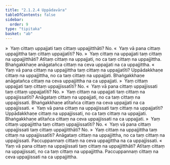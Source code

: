 ```yaml
---
title: "2.1.2.4 Uppādavāra"
tableOfContents: false
sidebar:
  order: 9
type: "tipitaka"
basket: "ab"
---
```



<DynamicBreadcrumb />

<Division number="87">

<Paragraph number="396">
»  Yaṃ cittaṃ uppajjati taṃ cittaṃ uppajjitthāti? No.
</Paragraph>

<Paragraph number="397">
«  Yaṃ vā pana cittaṃ uppajjittha taṃ cittaṃ uppajjatīti? No.
</Paragraph>

<Paragraph number="398">
»  Yaṃ cittaṃ na uppajjati taṃ cittaṃ na uppajjitthāti?
</Paragraph>

<Paragraph number="399">
Atītaṃ cittaṃ na uppajjati, no ca taṃ cittaṃ na uppajjittha. Bhaṅgakkhaṇe anāgatañca cittaṃ na ceva uppajjati na ca uppajjittha.
</Paragraph>

<Paragraph number="400">
«  Yaṃ vā pana cittaṃ na uppajjittha taṃ cittaṃ na uppajjatīti?
</Paragraph>

<Paragraph number="401">
Uppādakkhaṇe cittaṃ na uppajjittha, no ca taṃ cittaṃ na uppajjati. Bhaṅgakkhaṇe anāgatañca cittaṃ na ceva uppajjittha na ca uppajjati.
</Paragraph>

</Division>
<Division number="88">

<Paragraph number="402">
»  Yaṃ cittaṃ uppajjati taṃ cittaṃ uppajjissatīti? No.
</Paragraph>

<Paragraph number="403">
«  Yaṃ vā pana cittaṃ uppajjissati taṃ cittaṃ uppajjatīti? No.
</Paragraph>

<Paragraph number="404">
»  Yaṃ cittaṃ na uppajjati taṃ cittaṃ na uppajjissatīti?
</Paragraph>

<Paragraph number="405">
Anāgataṃ cittaṃ na uppajjati, no ca taṃ cittaṃ na uppajjissati. Bhaṅgakkhaṇe atītañca cittaṃ na ceva uppajjati na ca uppajjissati.
</Paragraph>

<Paragraph number="406">
«  Yaṃ vā pana cittaṃ na uppajjissati taṃ cittaṃ na uppajjatīti?
</Paragraph>

<Paragraph number="407">
Uppādakkhaṇe cittaṃ na uppajjissati, no ca taṃ cittaṃ na uppajjati. Bhaṅgakkhaṇe atītañca cittaṃ na ceva uppajjissati na ca uppajjati.
</Paragraph>

</Division>
<Division number="89">

<Paragraph number="408">
»  Yaṃ cittaṃ uppajjittha taṃ cittaṃ uppajjissatīti? No.
</Paragraph>

<Paragraph number="409">
«  Yaṃ vā pana cittaṃ uppajjissati taṃ cittaṃ uppajjitthāti? No.
</Paragraph>

<Paragraph number="410">
»  Yaṃ cittaṃ na uppajjittha taṃ cittaṃ na uppajjissatīti?
</Paragraph>

<Paragraph number="411">
Anāgataṃ cittaṃ na uppajjittha, no ca taṃ cittaṃ na uppajjissati. Paccuppannaṃ cittaṃ na ceva uppajjittha na ca uppajjissati.
</Paragraph>

<Paragraph number="412">
«  Yaṃ vā pana cittaṃ na uppajjissati taṃ cittaṃ na uppajjitthāti?
</Paragraph>

<Paragraph number="413">
Atītaṃ cittaṃ na uppajjissati, no ca taṃ cittaṃ na uppajjittha. Paccuppannaṃ cittaṃ na ceva uppajjissati na ca uppajjittha.
</Paragraph>
</Division>